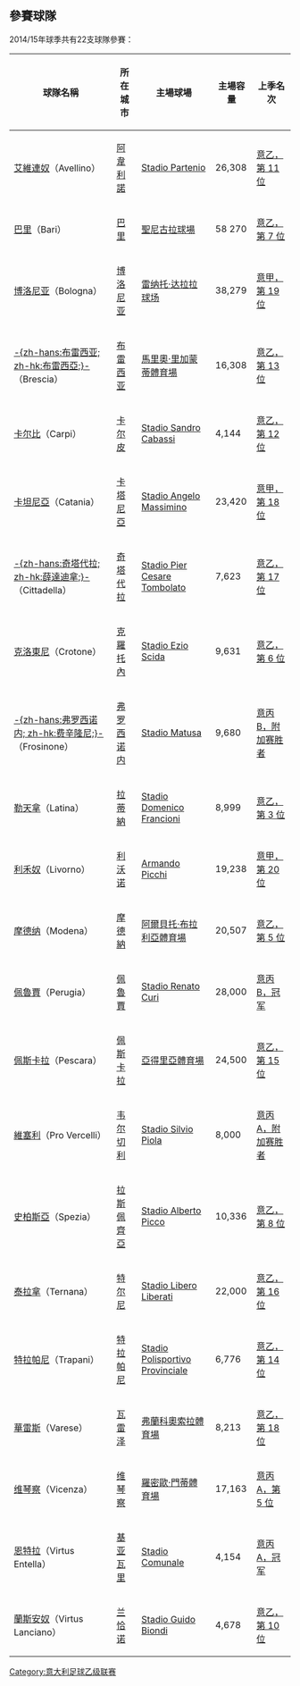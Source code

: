 == 參賽球隊 ==
2014/15年球季共有22支球隊參賽：

{| class="wikitable sortable"
! 球隊名稱
! 所在城市
! 主場球場
! 主場容量
! 上季名次
|-
| [[阿韋利諾足球俱樂部|艾維連奴]]（Avellino）
| [[阿韋利諾|阿韋利諾]]
| [[Stadio_Partenio|Stadio Partenio]]
| 26,308
| [[2013年至2014年意大利足球乙級聯賽|意乙，第 11 位]]
|-
| [[巴里体育俱乐部|巴里]]（Bari）
| [[巴里|巴里]]
| [[聖尼古拉球場|聖尼古拉球場]]
| 58 270
| [[2013年至2014年意大利足球乙級聯賽|意乙，第 7 位]]
|-
| [[博洛尼亚足球俱乐部|博洛尼亚]]（Bologna）
| [[博洛尼亚|博洛尼亚]]
| [[雷纳托·达拉拉球场|雷纳托·达拉拉球场]] 
| 38,279
| [[2013年至2014年意大利足球甲級聯賽|意甲，第 19 位]]
|-
| [[布雷西亚足球俱乐部|-{zh-hans:布雷西亚; zh-hk:布雷西亞;}-]]（Brescia）
| [[布雷西亚|布雷西亚]]
| [[馬里奧·里加蒙蒂體育場|馬里奧·里加蒙蒂體育場]] 
| 16,308
| [[2013年至2014年意大利足球乙級聯賽|意乙，第 13 位]]
|-
| [[卡尔皮足球俱乐部|卡尔比]]（Carpi）
| [[卡尔皮|卡尔皮]]
| [[Stadio_Sandro_Cabassi|Stadio Sandro Cabassi]]
| 4,144
| [[2013年至2014年意大利足球乙級聯賽|意乙，第 12 位]]
|-
| [[卡塔尼亞足球俱樂部|卡坦尼亞]]（Catania）
| [[卡塔尼亞|卡塔尼亞]]
| [[Stadio_Angelo_Massimino|Stadio Angelo Massimino]]
| 23,420
| [[2013年至2014年意大利足球甲級聯賽|意甲，第 18 位]]
|-
| [[奇塔代拉足球俱樂部|-{zh-hans:奇塔代拉; zh-hk:薛達迪拿;}-]]（Cittadella）
| [[奇塔代拉|奇塔代拉]]
| [[Stadio_Pier_Cesare_Tombolato|Stadio Pier Cesare Tombolato]]
| 7,623
| [[2013年至2014年意大利足球乙級聯賽|意乙，第 17 位]]
|-
| [[克羅托內足球俱樂部|克洛東尼]]（Crotone）
| [[克羅托內|克羅托內]]
| [[Stadio_Ezio_Scida|Stadio Ezio Scida]]
| 9,631
| [[2013年至2014年意大利足球乙級聯賽|意乙，第 6 位]]
|-
| [[弗羅西諾內足球俱樂部|-{zh-hans:弗罗西诺内; zh-hk:费辛隆尼;}-]]（Frosinone）
| [[弗罗西诺内|弗罗西诺内]]
| [[Stadio_Matusa|Stadio Matusa]]
| 9,680
| [[2013年至2014年意大利足球丙級聯賽|意丙B，附加赛胜者]]
|-
| [[拉蒂納足球俱樂部|勒天拿]]（Latina）
| [[拉蒂納|拉蒂納]]
| [[Stadio_Domenico_Francioni|Stadio Domenico Francioni]]
| 8,999
| [[2013年至2014年意大利足球乙級聯賽|意乙，第 3 位]]
|-
| [[利沃诺足球俱乐部|利禾奴]]（Livorno）
| [[利沃诺|利沃诺]]
| [[Armando_Picchi|Armando Picchi]]
| 19,238
| [[2013年至2014年意大利足球甲級聯賽|意甲，第 20 位]]
|-
| [[摩德纳足球俱乐部|摩德纳]]（Modena）
| [[摩德納|摩德納]]
| [[阿爾貝托布拉利亞體育場|阿爾貝托·布拉利亞體育場]]
| 20,507
| [[2013年至2014年意大利足球乙級聯賽|意乙，第 5 位]]
|-
| [[佩魯賈足球會|佩魯賈]]（Perugia）
| [[佩魯賈|佩魯賈]]
| [[Stadio_Renato_Curi|Stadio Renato Curi]]
| 28,000
| [[2013年至2014年意大利足球丙級聯賽|意丙B，冠军]]
|-
| [[佩斯卡拉足球俱乐部|佩斯卡拉]]（Pescara）
| [[佩斯卡拉|佩斯卡拉]]
| [[亞得里亞體育場|亞得里亞體育場]]
| 24,500
| [[2013年至2014年意大利足球乙級聯賽|意乙，第 15 位]]
|-
| [[普罗韦尔切利足球俱乐部|維塞利]]（Pro Vercelli）
| [[韦尔切利|韦尔切利]]
| [[Stadio_Silvio_Piola|Stadio Silvio Piola]]
| 8,000
| [[2013年至2014年意大利足球丙級聯賽|意丙A，附加赛胜者]]
|-
| [[斯佩齊亞足球俱樂部|史柏斯亞]]（Spezia）
| [[拉斯佩齊亞|拉斯佩齊亞]]
| [[Stadio_Alberto_Picco|Stadio Alberto Picco]] 
| 10,336
| [[2013年至2014年意大利足球乙級聯賽|意乙，第 8 位]]
|-
| [[特尔纳纳足球俱乐部|泰拉拿]]（Ternana）
| [[特尔尼|特尔尼]]
| [[Stadio_Libero_Liberati|Stadio Libero Liberati]]
| 22,000
| [[2013年至2014年意大利足球乙級聯賽|意乙，第 16 位]]
|-
| [[特拉帕尼足球俱樂部|特拉帕尼]]（Trapani）
| [[特拉帕尼|特拉帕尼]]
| [[Stadio_Polisportivo_Provinciale|Stadio Polisportivo Provinciale]]
| 6,776
| [[2013年至2014年意大利足球乙級聯賽|意乙，第 14 位]]
|-
| [[瓦雷泽足球俱乐部|華雷斯]]（Varese）
| [[瓦雷泽|瓦雷泽]]
| [[弗蘭科奧索拉體育場|弗蘭科奧索拉體育場]]
| 8,213
| [[2013年至2014年意大利足球乙級聯賽|意乙，第 18 位]]
|-
| [[维琴察足球俱乐部|维琴察]]（Vicenza）
| [[维琴察|维琴察]]
| [[Stadio_Romeo_Menti|羅密歐·門蒂體育場]]
| 17,163
| [[2013年至2014年意大利足球丙級聯賽|意丙A，第 5 位]]
|-
| [[维图斯恩特拉足球俱乐部|恩特拉]]（Virtus Entella）
| [[基亚瓦里|基亚瓦里]]
| [[Stadio_Comunale|Stadio Comunale]]
| 4,154
| [[2013年至2014年意大利足球丙級聯賽|意丙A，冠军]]
|-
| [[兰恰诺维图斯足球俱乐部|蘭斯安奴]]（Virtus Lanciano）
| [[兰恰诺|兰恰诺]]
| [[Stadio_Guido_Biondi|Stadio Guido Biondi]]
| 4,678
| [[2013年至2014年意大利足球乙級聯賽|意乙，第 10 位]]
|}

{{意乙賽季}}
[[Category:意大利足球乙级联赛|Category:意大利足球乙级联赛]]